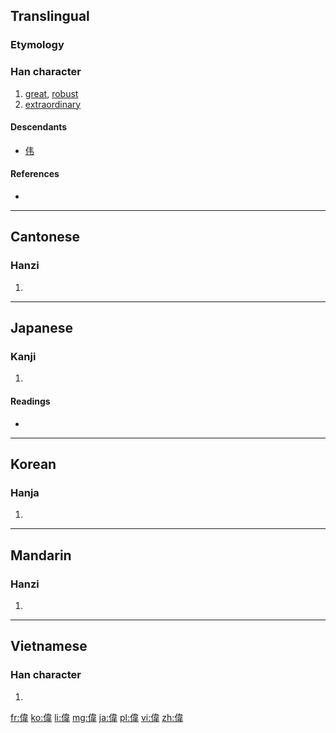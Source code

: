 {{also|伟}}
==Translingual==
{{zh-forms|[[伟]]|偉}}
===Etymology===
{{Han compound|人|alt1=亻|韋}}<!-- Unclear to me if liushu is psc or ic (people dancing) -->

===Han character===
{{Han char|rn=9|rad=人|as=09|sn=12|four=2425<sub>6</sub>|canj=人木一手 (ODMQ)}}

# [[great]], [[robust]]
# [[extraordinary]]

====Descendants====
* [[伟]]

====References====
* {{Han ref|kx=0110.050|dkj=00837|dj=0234.020|hdz=10198.040|uh=5049|ud=20553|bh=B0B6|bd=45238}}

----

==Cantonese==

===Hanzi===
{{yue-hanzi|jyut=|y=wai5|sim=伟}}

# {{defn|Cantonese|sort=人09}}

----

==Japanese==

===Kanji===
{{ja-kanji|grade=c|rs=人09}}

# {{defn|Japanese|sort=人09}}

====Readings====
* {{ja-readings|on=[[い]] (i)|kun=[[えらい]] (erai)}}

----

==Korean==

===Hanja===
{{ko-hanja|hangeul=위|rv=wi|mr=wi}}

# {{defn|Korean|sort=人09}}

----

==Mandarin==

===Hanzi===
{{cmn-hanzi|sim=伟|pin=[[jǔ]] ([[ju3]]), [[wěi]] ([[wei3]])|wg=chü<sup>3</sup>, wei<sup>3</sup>}}

# {{defn|Mandarin|sort=人09}}

----

==Vietnamese==

===Han character===
{{vi-hantu|[[vĩ]], [[vỉ]]|rs=人09}}

# {{defn|Vietnamese|sort=人09}}

[[fr:偉]]
[[ko:偉]]
[[li:偉]]
[[mg:偉]]
[[ja:偉]]
[[pl:偉]]
[[vi:偉]]
[[zh:偉]]